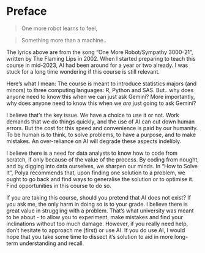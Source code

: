 # Preface {.unnumbered}

> One more robot learns to feel,

> Something more than a machine..

The lyrics above are from the song "One More Robot/Sympathy 3000-21", written by
The Flaming Lips in 2002. When I started preparing to teach this course in
mid-2023, AI had been around for a year or two already. I was stuck for a long
time wondering if this course is still relevant. 

Here's what I mean: The course is meant to introduce statistics majors (and
minors) to three computing languages: R, Python and SAS. But.. why does anyone
need to know this when we can just ask Gemini? More importantly, why does 
anyone need to know this when we *are* just going to ask Gemini?

I believe that's the key issue. We have a choice to use it or not. Work demands that 
we do things quickly, and the use of AI can cut down human errors. But the cost 
for this speed and convenience is paid by our humanity. To be human is to think, 
to solve problems, to have a purpose, and to make mistakes. An over-reliance on AI
will degrade these aspects indelibly.

I believe there is a need for data analysts to know how to code from scratch, if
only because of the value of the process. By coding from nought, and by digging
into data ourselves, we sharpen our minds. In "How to Solve It", Polya
recommends that, upon finding one solution to a problem, we ought to go back and
find ways to generalise the solution or to optimise it. Find opportunities in
this course to do so.

If you are taking this course, should you pretend that AI does not exist? If you
ask me, the only harm in doing so is to your grade. I believe there is great
value in struggling with a problem. That's what university was meant to be about
- to allow you to experiment, make mistakes and find your inclinations without
too much damage. However, if you really need help, don't hesitate to approach me
(first) or use AI. If you do use AI, I would hope that you take some time to
dissect it's solution to aid in more long-term understanding and recall.


